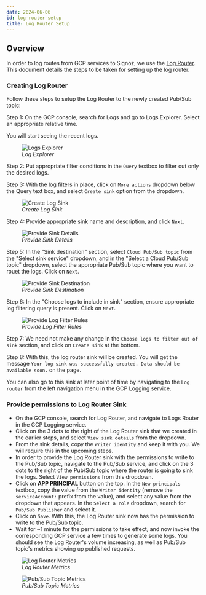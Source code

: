 ```yaml
---
date: 2024-06-06
id: log-router-setup
title: Log Router Setup
---
```


## Overview

In order to log routes from GCP services to Signoz, we use the [Log Router](https://cloud.google.com/logging/docs/routing/overview). This document details the steps to be taken for setting up the log router.

### Creating Log Router

Follow these steps to setup the Log Router to the newly created Pub/Sub topic:

Step 1: On the GCP console, search for Logs and go to Logs Explorer. Select an appropriate relative time.

You will start seeing the recent logs.

<figure data-zoomable align="left">
    <img
        src="/img/docs/gcp-monitoring/cloud-logs/functions-log-explorer.webp"
        alt="Logs Explorer"
    />
<figcaption>
<i>
Log Explorer
</i>
</figcaption>
</figure>

Step 2: Put appropriate filter conditions in the `Query` textbox to filter out only the desired logs.

Step 3: With the log filters in place, click on `More actions` dropdown below the Query text box, and select `Create sink` option from the dropdown.

<figure data-zoomable align="left">
    <img
        src="/img/docs/gcp-monitoring/cloud-logs/functions-create-sink.webp"
        alt="Create Log Sink"
    />
<figcaption>
<i>
Create Log Sink
</i>
</figcaption>
</figure>

Step 4: Provide appropriate sink name and description, and click `Next`.

<figure data-zoomable align="left">
    <img
        src="/img/docs/gcp-monitoring/cloud-logs/functions-sink-details.webp"
        alt="Provide Sink Details"
    />
<figcaption>
<i>
Provide Sink Details
</i>
</figcaption>
</figure>

Step 5: In the "Sink destination" section, select `Cloud Pub/Sub topic` from the "Select sink service" dropdown, and in the "Select a Cloud Pub/Sub topic" dropdown, select the appropriate Pub/Sub topic where you want to rouet the logs. Click on `Next`.

<figure data-zoomable align="left">
    <img
        src="/img/docs/gcp-monitoring/cloud-logs/functions-sink-destination.webp"
        alt="Provide Sink Destination"
    />
<figcaption>
<i>
Provide Sink Destination
</i>
</figcaption>
</figure>

Step 6: In the "Choose logs to include in sink" section, ensure appropriate log filtering query is present. Click on `Next`.

<figure data-zoomable align="left">
    <img
        src="/img/docs/gcp-monitoring/cloud-logs/functions-log-sink-filter.webp"
        alt="Provide Log Filter Rules"
    />
<figcaption>
<i>
Provide Log Filter Rules
</i>
</figcaption>
</figure>


Step 7: We need not make any change in the `Choose logs to filter out of sink` section, and click on `Create sink` at the bottom.

Step 8: With this, the log router sink will be created. You will get the message `Your log sink was successfully created. Data should be available soon.` on the page.

You can also go to this sink at later point of time by navigating to the `Log router` from the left navigation menu in the GCP Logging service.

### Provide permissions to Log Router Sink

- On the GCP console, search for Log Router, and navigate to Logs Router in the GCP Logging service.
- Click on the 3 dots to the right of the Log Router sink that we created in the earlier steps, and select `View sink details` from the dropdown.
- From the sink details, copy the `Writer identity` and keep it with you. We will require this in the upcoming steps.
- In order to provide the Log Router sink with the permissions to write to the Pub/Sub topic, navigate to the Pub/Sub service, and click on the 3 dots to the right of the Pub/Sub topic where the router is going to sink the logs. Select `View permissions` from this dropdown.
- Click on **APP PRINCIPAL** button on the top. In the `New principals` textbox, copy the value from the `Writer identity` (remove the `serviceAccount:` prefix from the value), and select any value from the dropdown that appears. In the `Select a role` dropdown, search for `Pub/Sub Publisher` and select it.
- Click on `Save`. With this, the Log Router sink now has the permission to write to the Pub/Sub topic.
- Wait for ~1 minute for the permissions to take effect, and now invoke the corresponding GCP service a few times to generate some logs. You should see the Log Router's volume increasing, as well as Pub/Sub topic's metrics showing up published requests.

<figure data-zoomable align="left">
    <img
        src="/img/docs/gcp-monitoring/cloud-logs/functions-log-router-metrics.webp"
        alt="Log Router Metrics"
    />
<figcaption>
<i>
Log Router Metrics
</i>
</figcaption>
</figure>

<figure data-zoomable align="left">
    <img
        src="/img/docs/gcp-monitoring/cloud-logs/functions-pubsub-topic-metrics.webp"
        alt="Pub/Sub Topic Metrics"
    />
<figcaption>
<i>
Pub/Sub Topic Metrics
</i>
</figcaption>
</figure>
